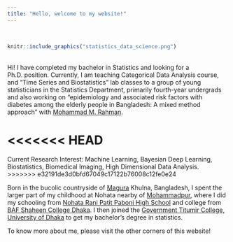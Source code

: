 ```yaml
---
title: "Hello, welcome to my website!"
---
```


<br>

```r
knitr::include_graphics("statistics_data_science.png")
```

<br>
Hi! I have completed my bachelor in Statistics and looking for a Ph.D. position. Currently, I am teaching Categorical Data Analysis course, and "Time Series and Biostatistics" lab classes to a group of young statisticians in the Statistics Department, primarily fourth-year undergrads and also working on "epidemiology and associated risk factors with diabetes among the elderly people in Bangladesh: A mixed method approach" with [Mohammad M. Rahman](https://scholar.google.com/citations?user=IMj8eEcAAAAJ).

<<<<<<< HEAD
=======
Current Research Interest: Machine Learning, Bayesian Deep Learning, Biostatistics, Biomedical Imaging, High Dimensional Data Analysis.
>>>>>>> e32191de3d0bfd67049c17122b76008c12fe0e24

Born in the bucolic countryside of [Magura](https://en.wikipedia.org/wiki/Magura_District)  Khulna, Bangladesh, I spent the larger part of my childhood at Nohata nearby of [Mohammadpur](https://en.wikipedia.org/wiki/Mohammadpur_Upazila), where I did my schooling from [Nohata Rani Patit Paboni High School](https://nohataranipatitapabanisecondaryschool.jessoreboard.gov.bd/) and college from [BAF Shaheen College Dhaka](https://www.bafsd.edu.bd/). I then joined the [Government Titumir College, University of Dhaka](https://7college.du.ac.bd/) to get my bachelor's degree in statistics.

To know more about me, please visit the other corners of this website!